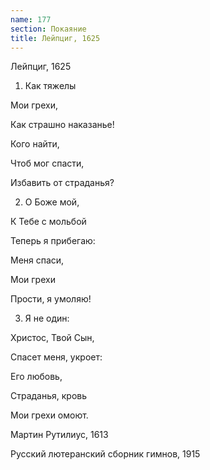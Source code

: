 ```yaml
---
name: 177
section: Покаяние
title: Лейпциг, 1625
---
```

Лейпциг, 1625


1. Как тяжелы

Мои грехи,

Как страшно наказанье!

Кого найти,

Чтоб мог спасти,

Избавить от страданья?


2. О Боже мой,

К Тебе с мольбой

Теперь я прибегаю:

Меня спаси,

Мои грехи

Прости, я умоляю!


3. Я не один:

Христос, Твой Сын,

Спасет меня, укроет:

Его любовь,

Страданья, кровь

Мои грехи омоют.


Мартин Рутилиус, 1613

Русский лютеранский сборник гимнов, 1915